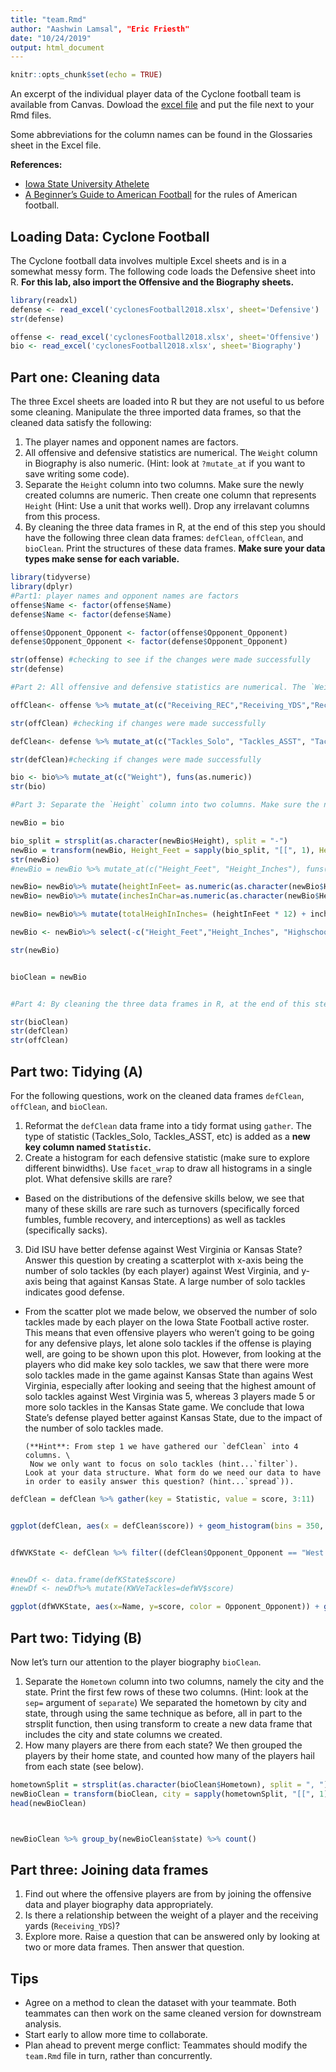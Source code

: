 ```yaml
---
title: "team.Rmd"
author: "Aashwin Lamsal", "Eric Friesth"
date: "10/24/2019"
output: html_document
---
```


```r
knitr::opts_chunk$set(echo = TRUE)
```

An excerpt of the individual player data of the Cyclone football team is available from Canvas. Dowload the [excel file](cyclonesFootball2018.xlsx) and put the file next to your Rmd files. 

Some abbreviations for the column names can be found in the Glossaries sheet in the Excel file.

**References:**

- [Iowa State University Athelete](https://cyclones.com/index.aspx)
- [A Beginner's Guide to American Football](https://www.youtube.com/watch?v=3t6hM5tRlfA) for the rules of American football.

## Loading Data: Cyclone Football 

The Cyclone football data involves multiple Excel sheets and is in a somewhat messy form. The following code loads the Defensive sheet into R. **For this lab, also import the Offensive and the Biography sheets.**

```r
library(readxl)
defense <- read_excel('cyclonesFootball2018.xlsx', sheet='Defensive')
str(defense)
```

```r
offense <- read_excel('cyclonesFootball2018.xlsx', sheet='Offensive')
bio <- read_excel('cyclonesFootball2018.xlsx', sheet='Biography')
```

## Part one: Cleaning data
The three Excel sheets are loaded into R but they are not useful to us before some cleaning. Manipulate the three imported data frames, so that the cleaned data satisfy the following:

1. The player names and opponent names are factors.
2. All offensive and defensive statistics are numerical. The `Weight` column in Biography is also numeric. (Hint: look at `?mutate_at` if you want to save writing some code). 
3. Separate the `Height` column into two columns. Make sure the newly created columns are numeric. Then create one column that represents `Height` (Hint: Use a unit that works well). Drop any irrelavant columns from this process. 
4. By cleaning the three data frames in R, at the end of this step you should have the following three clean data frames: `defClean`, `offClean`, and `bioClean`. Print the structures of these data frames. **Make sure your data types make sense for each variable.**


```r
library(tidyverse)
library(dplyr)
#Part1: player names and opponent names are factors
offense$Name <- factor(offense$Name)
defense$Name <- factor(defense$Name)

offense$Opponent_Opponent <- factor(offense$Opponent_Opponent)
defense$Opponent_Opponent <- factor(defense$Opponent_Opponent)

str(offense) #checking to see if the changes were made successfully
str(defense)

#Part 2: All offensive and defensive statistics are numerical. The `Weight` column in Biography is also numeric. (Hint: look at `?mutate_at` if you want to save writing some code).

offClean<- offense %>% mutate_at(c("Receiving_REC","Receiving_YDS","Receiving_TD","Rushing_ATT","Rushing_YDS", "Rushing_TD", "Passing_CMP-ATT", "Passing_YDS", "Passing_TD", "Passing_INT"), funs(as.numeric), na.rm=TRUE)

str(offClean) #checking if changes were made successfully

defClean<- defense %>% mutate_at(c("Tackles_Solo", "Tackles_ASST", "Tackles_TFL","Tackles_Sack","Turnover_FF", "Turnover_FR", "Turnover_INT", "Pass_QBH", "Pass_PB"), funs(as.numeric), na.rm=TRUE)

str(defClean)#checking if changes were made successfully

bio <- bio%>% mutate_at(c("Weight"), funs(as.numeric))
str(bio)

#Part 3: Separate the `Height` column into two columns. Make sure the newly created columns are numeric. Then create one column that represents `Height` (Hint: Use a unit that works well). Drop any irrelavant columns from this process

newBio = bio

bio_split = strsplit(as.character(newBio$Height), split = "-")
newBio = transform(newBio, Height_Feet = sapply(bio_split, "[[", 1), Height_Inches = sapply(bio_split, "[[", 2))
str(newBio)
#newBio = newBio %>% mutate_at(c("Height_Feet", "Height_Inches"), funs(as.numeric))

newBio= newBio%>% mutate(heightInFeet= as.numeric(as.character(newBio$Height_Feet))) #since splitting the height into 2 columns gives us two columns of factors, converting to character then numeric is a workaround for the type conversion error caused by directly converting from factor type
newBio= newBio%>% mutate(inchesInChar=as.numeric(as.character(newBio$Height_Inches)))

newBio= newBio%>% mutate(totalHeighInInches= (heightInFeet * 12) + inchesInChar) #new calculated column for total heights

newBio <- newBio%>% select(-c("Height_Feet","Height_Inches", "Highschool", "Height", "heightInFeet", "inchesInChar"))

str(newBio)


bioClean = newBio


#Part 4: By cleaning the three data frames in R, at the end of this step you should have the following three clean data frames: `defClean`, `offClean`, and `bioClean`. Print the structures of these data frames. **Make sure your data types make sense for each variable.**

str(bioClean)
str(defClean)
str(offClean)

```



## Part two: Tidying (A)
For the following questions, work on the cleaned data frames `defClean`, `offClean`, and `bioClean`.

1. Reformat the `defClean` data frame into a tidy format using `gather`. The type of statistic (Tackles_Solo, Tackles_ASST, etc) is added as a **new key column named `Statistic`.** 
2. Create a histogram for each defensive statistic (make sure to explore different binwidths). Use `facet_wrap` to draw all histograms in a single plot. What defensive skills are rare?

- Based on the distributions of the defensive skills below, we see that many of these skills are rare such as turnovers (specifically forced fumbles, fumble recovery, and interceptions) as well as tackles (specifically sacks).

3. Did ISU have better defense against West Virginia or Kansas State? Answer this question by creating a scatterplot with x-axis being the number of solo tackles (by each player) against West Virginia, and y-axis being that against Kansas State. A large number of solo tackles indicates good defense. 


- From the scatter plot we made below, we observed the number of solo tackles made by each player on the Iowa State Football active roster. This means that even offensive players who weren't going to be going for any defensive plays, let alone solo tackles if the offense is playing well, are going to be shown upon this plot. However, from looking at the players who did make key solo tackles, we saw that there were more solo tackles made in the game against Kansas State than agains West Virginia, especially after looking and seeing that the highest amount of solo tackles against West Virginia was 5, whereas 3 players made 5 or more solo tackles in the Kansas State game. We conclude that Iowa State's defense played better against Kansas State, due to the impact of the number of solo tackles made.

      (**Hint**: From step 1 we have gathered our `defClean` into 4 columns. \
       Now we only want to focus on solo tackles (hint...`filter`). 
      Look at your data structure. What form do we need our data to have in order to easily answer this question? (hint...`spread`)). 

```r

defClean = defClean %>% gather(key = Statistic, value = score, 3:11)


ggplot(defClean, aes(x = defClean$score)) + geom_histogram(bins = 350, binwidth = 1) + facet_wrap(~Statistic) + labs(title = "Distribution of Defensive Skill Statistics by their Score", x = "Score (10 point scale)", y = "Frequency of Defensive Skill")


dfWVKState <- defClean %>% filter((defClean$Opponent_Opponent == "West Virginia" & defClean$Statistic == "Tackles_Solo") |(defClean$Opponent_Opponent == "Kansas State" & defClean$Statistic == "Tackles_Solo" ))


#newDf <- data.frame(defKState$score)
#newDf <- newDf%>% mutate(KWVeTackles=defWV$score)

ggplot(dfWVKState, aes(x=Name, y=score, color = Opponent_Opponent)) + geom_point() + theme(axis.text.x =element_text(angle = 90, hjust= 1)) + labs(title = "Spread of Solo Tackles against Kansas State and West Virginia by each player", y = "Solo Tackles Made")+scale_fill_discrete(name = "Opponent")

```


## Part two: Tidying  (B)
Now let's turn our attention to the player biography `bioClean`.

1. Separate the `Hometown` column into two columns, namely the city and the state. Print the first few rows of these two columns. (Hint: look at the `sep=` argument of `separate`)
  We separated the hometown by city and state, through using the same technique as before, all in part to the strsplit function, then using transform to create a new data frame that includes the city and state columns we created.
2. How many players are there from each state?
  We then grouped the players by their home state, and counted how many of the players hail from each state (see below).

```r
hometownSplit = strsplit(as.character(bioClean$Hometown), split = ", ")
newBioClean = transform(bioClean, city = sapply(hometownSplit, "[[", 1), state = sapply(hometownSplit, "[[", 2))
head(newBioClean)



newBioClean %>% group_by(newBioClean$state) %>% count()


```


## Part three: Joining data frames

1. Find out where the offensive players are from by joining the offensive data and player biography data appropriately.
2. Is there a relationship between the weight of a player and the receiving yards (`Receiving_YDS`)?
3. Explore more. Raise a question that can be answered only by looking at two or more data frames. Then answer that question.

## Tips
- Agree on a method to clean the dataset with your teammate. Both teammates can then work on the same cleaned version for downstream analysis.
- Start early to allow more time to collaborate.
- Plan ahead to prevent merge conflict: Teammates should modify the `team.Rmd` file in turn, rather than concurrently. 
